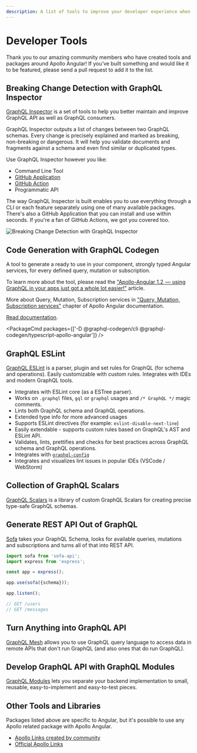 ```yaml
---
description: A list of tools to improve your developer experience when working with GraphQL
---
```



# Developer Tools

Thank you to our amazing community members who have created tools and packages around Apollo Angular! If you’ve built something and would like it to be featured, please send a pull request to add it to the list.

## Breaking Change Detection with GraphQL Inspector

[GraphQL Inspector](https://graphql-inspector.com) is a set of tools to help you better maintain and improve GraphQL API as well as GraphQL consumers.

GraphQL Inspector outputs a list of changes between two GraphQL schemas. Every change is precisely explained and marked as breaking, non-breaking or dangerous. It will help you validate documents and fragments against a schema and even find similar or duplicated types.

Use GraphQL Inspector however you like:

- Command Line Tool
- [GitHub Application](https://graphql-inspector.com/docs/products/github)
- [GitHub Action](https://graphql-inspector.com/docs/products/action)
- Programmatic API

The way GraphQL Inspector is built enables you to use everything through a CLI or each feature separately using one of many available packages. There's also a GitHub Application that you can install and use within seconds. If you're a fan of GitHub Actions, we got you covered too.

![Breaking Change Detection with GraphQL Inspector](https://graphql-inspector.com/assets/img/github/app-action.jpg)

## Code Generation with GraphQL Codegen

A tool to generate a ready to use in your component, strongly typed Angular services, for every defined query, mutation or subscription.

To learn more about the tool, please read the ["Apollo-Angular 1.2  —  using GraphQL in your apps just got a whole lot easier!"](https://medium.com/the-guild/apollo-angular-code-generation-7903da1f8559) article.

More about Query, Mutation, Subscription services in ["Query, Mutation, Subscription services"](../data/services) chapter of Apollo Angular documentation.

[Read documentation](https://graphql-code-generator.com/docs/plugins/typescript-apollo-angular).

<PackageCmd packages={['-D @graphql-codegen/cli @graphql-codegen/typescript-apollo-angular']}  />

## GraphQL ESLint

[GraphQL ESLint](https://github.com/dotansimha/graphql-eslint/) is a parser, plugin and set rules for GraphQL (for schema and operations). Easily customizable with custom rules. Integrates with IDEs and modern GraphQL tools.

- Integrates with ESLint core (as a ESTree parser).
- Works on `.graphql` files, `gql` or `graphql` usages and `/* GraphQL */` magic comments.
- Lints both GraphQL schema and GraphQL operations.
- Extended type info for more advanced usages
- Supports ESLint directives (for example: `eslint-disable-next-line`)
- Easily extendable - supports custom rules based on GraphQL's AST and ESLint API.
- Validates, lints, prettifies and checks for best practices across GraphQL schema and GraphQL operations.
- Integrates with [`graphql-config`](https://graphql-config.com)
- Integrates and visualizes lint issues in popular IDEs (VSCode / WebStorm)

## Collection of GraphQL Scalars

[GraphQL Scalars](https://github.com/Urigo/graphql-scalars/) is a library of custom GraphQL Scalars for creating precise type-safe GraphQL schemas.

## Generate REST API Out of GraphQL

[Sofa](https://www.sofa-api.com) takes your GraphQL Schema, looks for available queries, mutations and subscriptions and turns all of that into REST API.

```ts
import sofa from 'sofa-api';
import express from 'express';

const app = express();

app.use(sofa({schema}));

app.listen();

// GET /users
// GET /messages
```

## Turn Anything into GraphQL API

[GraphQL Mesh](https://graphql-mesh.com/) allows you to use GraphQL query language to access data in remote APIs that don't run GraphQL (and also ones that do run GraphQL).

## Develop GraphQL API with GraphQL Modules

[GraphQL Modules](https://graphql-modules.com) lets you separate your backend implementation to small, reusable, easy-to-implement and easy-to-test pieces.

## Other Tools and Libraries

Packages listed above are specific to Angular, but it's possible to use any Apollo related package with Apollo Angular.

- [Apollo Links created by community](https://www.apollographql.com/docs/link/links/community.html)
- [Official Apollo Links](https://apollographql.com/docs/link/#linkslist)
